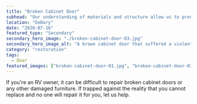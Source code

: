 ```yaml
---
title: "Broken Cabinet Door"
subhead: "Our understanding of materials and structure allow us to provide quality restorations."
location: "DeBary"
date: "2020-07-16"
featured_type: "Secondary"
secondary_hero_image: "./broken-cabinet-door-03.jpg"
secondary_hero_image_alt: "A brown cabinet door that suffered a violent break now looks like new"
category: "restoration"
tags:
  - Door
featured_images: ["broken-cabinet-door-01.jpg", "broken-cabinet-door-03.jpg"]
---
```


If you're an RV owner, it can be difficult to repair broken cabinet doors or any other damaged furniture. If trapped against the reality that you cannot replace and no one will repair it for you, let us help.
